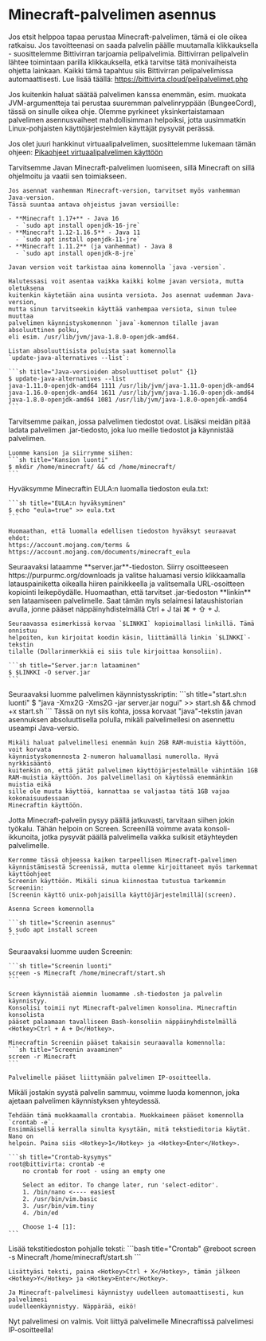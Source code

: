 
# Minecraft-palvelimen asennus

Jos etsit helppoa tapaa perustaa Minecraft-palvelimen, tämä ei ole oikea
ratkaisu. Jos tavoitteenasi on saada palvelin päälle muutamalla klikkauksella -
suosittelemme Bittivirran tarjoamia pelipalvelimia. Bittivirran pelipalvelin
lähtee toimintaan parilla klikkauksella, etkä tarvitse tätä monivaiheista
ohjetta lainkaan. Kaikki tämä tapahtuu siis Bittivirran pelipalvelimissa
automaattisesti. Lue lisää täällä: https://bittivirta.cloud/pelipalvelimet.php

Jos kuitenkin haluat säätää palvelimen kanssa enemmän, esim. muokata
JVM-argumentteja tai perustaa suuremman palvelinryppään (BungeeCord), tässä on
sinulle oikea ohje. Olemme pyrkineet yksinkertaistamaan palvelimen
asennusvaiheet mahdollisimman helpoiksi, jotta uusimmatkin Linux-pohjaisten
käyttöjärjestelmien käyttäjät pysyvät perässä.

Jos olet juuri hankkinut virtuaalipalvelimen, suosittelemme lukemaan tämän
ohjeen: [Pikaohjeet virtuaalipalvelimen käyttöön](quick-start)

<Stepper title="Minecraft-palvelimen asennus Linuxille">
  <Step>
    Tarvitsemme Javan Minecraft-palvelimen luomiseen, sillä Minecraft on sillä
    ohjelmoitu ja vaatii sen toimiakseen.

    Jos asennat vanhemman Minecraft-version, tarvitset myös vanhemman Java-version.
    Tässä suuntaa antava ohjeistus javan versioille:

    - **Minecraft 1.17+** - Java 16
      - `sudo apt install openjdk-16-jre`
    - **Minecraft 1.12-1.16.5** - Java 11
      - `sudo apt install openjdk-11-jre`
    - **Minecraft 1.11.2** (ja vanhemmat) - Java 8
      - `sudo apt install openjdk-8-jre`

    Javan version voit tarkistaa aina komennolla `java -version`.

    Halutessasi voit asentaa vaikka kaikki kolme javan versiota, mutta oletuksena
    kuitenkin käytetään aina uusinta versiota. Jos asennat uudemman Java-version,
    mutta sinun tarvitseekin käyttää vanhempaa versiota, sinun tulee muuttaa
    palvelimen käynnistyskomennon `java`-komennon tilalle javan absoluuttinen polku,
    eli esim. /usr/lib/jvm/java-1.8.0-openjdk-amd64.

    Listan absoluuttisista poluista saat komennolla
    `update-java-alternatives --list`:

    ```sh title="Java-versioiden absoluuttiset polut" {1}
    $ update-java-alternatives --list
    java-1.11.0-openjdk-amd64 1111 /usr/lib/jvm/java-1.11.0-openjdk-amd64
    java-1.16.0-openjdk-amd64 1611 /usr/lib/jvm/java-1.16.0-openjdk-amd64
    java-1.8.0-openjdk-amd64 1081 /usr/lib/jvm/java-1.8.0-openjdk-amd64
    ```

  </Step>
  <Step>
    Tarvitsemme paikan, jossa palvelimen tiedostot ovat. Lisäksi meidän pitää ladata
    palvelimen .jar-tiedosto, joka luo meille tiedostot ja käynnistää palvelimen.

    Luomme kansion ja siirrymme siihen:
    ```sh title="Kansion luonti"
    $ mkdir /home/minecraft/ && cd /home/minecraft/
    ```

  </Step>
  <Step>
    Hyväksymme Minecraftin EULA:n luomalla tiedoston eula.txt:

    ```sh title="EULA:n hyväksyminen"
    $ echo "eula=true" >> eula.txt
    ```

    Huomaathan, että luomalla edellisen tiedoston hyväksyt seuraavat ehdot:
    https://account.mojang.com/terms &
    https://account.mojang.com/documents/minecraft_eula

  </Step>
  <Step>
    Seuraavaksi lataamme **server.jar**-tiedoston. Siirry osoitteeseen
    https://purpurmc.org/downloads ja valitse haluamasi versio klikkaamalla
    latauspainiketta oikealla hiiren painikkeella ja valitsemalla URL-osoitteen
    kopiointi leikepöydälle. Huomaathan, että tarvitset .jar-tiedoston **linkin**
    sen lataamiseen palvelimelle. Saat tämän myls selaimesi lataushistorian avulla,
    jonne pääset näppäinyhdistelmällä <Hotkey>Ctrl + J</Hotkey> tai <Hotkey>⌘ + ⇧ + J</Hotkey>.

    Seuraavassa esimerkissä korvaa `$LINKKI` kopioimallasi linkillä. Tämä onnistuu
    helpoiten, kun kirjoitat koodin käsin, liittämällä linkin `$LINKKI`-tekstin
    tilalle (Dollarinmerkkiä ei siis tule kirjoittaa konsoliin).

    ```sh title="Server.jar:n lataaminen"
    $ $LINKKI -O server.jar
    ```

  </Step>
  <Step>
    Seuraavaksi luomme palvelimen käynnistysskriptin:
    ```sh title="start.sh:n luonti"
    $ "java -Xmx2G -Xms2G -jar server.jar nogui" >> start.sh && chmod +x start.sh
    ```
    Tässä on nyt siis kohta, jossa korvaat "java"-tekstin javan asennuksen
    absoluuttisella polulla, mikäli palvelimellesi on asennettu useampi Java-versio.

    Mikäli haluat palvelimellesi enemmän kuin 2GB RAM-muistia käyttöön, voit korvata
    käynnistyskomennosta 2-numeron haluamallasi numerolla. Hyvä nyrkkisääntö
    kuitenkin on, että jätät palvelimen käyttöjärjestelmälle vähintään 1GB
    RAM-muistia käyttöön. Jos palvelimellasi on käytössä enemmänkin muistia eikä
    sille ole muuta käyttöä, kannattaa se valjastaa tätä 1GB vajaa kokonaisuudessaan
    Minecraftin käyttöön.

  </Step>
  <Step>
    Jotta Minecraft-palvelin pysyy päällä jatkuvasti, tarvitaan siihen jokin
    työkalu. Tähän helpoin on Screen. Screenillä voimme avata konsoli-ikkunoita,
    jotka pysyvät päällä palvelimella vaikka sulkisit etäyhteyden palvelimelle.

    Kerromme tässä ohjeessa kaiken tarpeellisen Minecraft-palvelimen
    käynnistämisestä Screenissä, mutta olemme kirjoittaneet myös tarkemmat käyttöohjeet
    Screenin käyttöön. Mikäli sinua kiinnostaa tutustua tarkemmin Screeniin:
    [Screenin käyttö unix-pohjaisilla käyttöjärjestelmillä](screen).

    Asenna Screen komennolla

    ```sh title="Screenin asennus"
    $ sudo apt install screen
    ```

  </Step>
  <Step>
    Seuraavaksi luomme uuden Screenin:

    ```sh title="Screenin luonti"
    screen -s Minecraft /home/minecraft/start.sh
    ```

    Screen käynnistää aiemmin luomamme .sh-tiedoston ja palvelin käynnistyy.
    Konsolisi toimii nyt Minecraft-palvelimen konsolina. Minecraftin konsolista
    pääset palaamaan tavalliseen Bash-konsoliin näppäinyhdistelmällä <Hotkey>Ctrl + A + D</Hotkey>.

    Minecraftin Screeniin pääset takaisin seuraavalla komennolla:
    ```sh title="Screenin avaaminen"
    screen -r Minecraft
    ```

    Palvelimelle pääset liittymään palvelimen IP-osoitteella.

  </Step>
  <Step>
    Mikäli jostakin syystä palvelin sammuu, voimme luoda komennon, joka ajetaan
    palvelimen käynnistyksen yhteydessä.

    Tehdään tämä muokkaamalla crontabia. Muokkaimeen pääset komennolla `crontab -e`.
    Ensimmäisellä kerralla sinulta kysytään, mitä tekstieditoria käytät. Nano on
    helpoin. Paina siis <Hotkey>1</Hotkey> ja <Hotkey>Enter</Hotkey>.

    ```sh title="Crontab-kysymys"
    root@bittivirta: crontab -e
        no crontab for root - using an empty one

        Select an editor. To change later, run 'select-editor'.
        1. /bin/nano <---- easiest
        2. /usr/bin/vim.basic
        3. /usr/bin/vim.tiny
        4. /bin/ed

        Choose 1-4 [1]:
    ```

  </Step>
  <Step>
    Lisää tekstitiedoston pohjalle teksti:
    ```bash title="Crontab"
    @reboot screen -s Minecraft /home/minecraft/start.sh
    ```

    Lisättyäsi teksti, paina <Hotkey>Ctrl + X</Hotkey>, tämän jälkeen <Hotkey>Y</Hotkey> ja <Hotkey>Enter</Hotkey>.

    Ja Minecraft-palvelimesi käynnistyy uudelleen automaattisesti, kun palvelimesi
    uudelleenkäynnistyy. Näppärää, eikö!

  </Step>
  <Step>
    Nyt palvelimesi on valmis. Voit liittyä palvelimelle Minecraftissä palvelimesi IP-osoitteella!
  </Step>
</Stepper>
